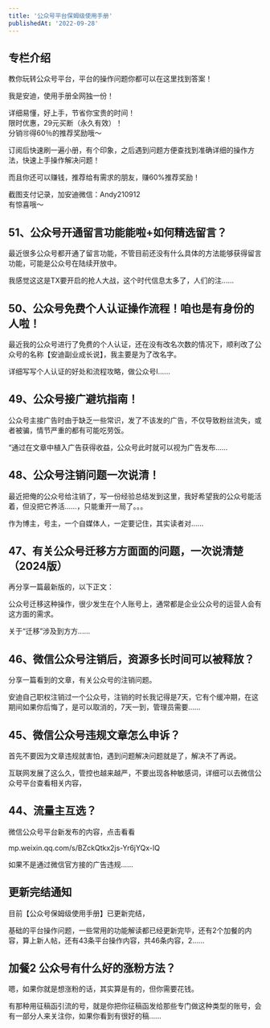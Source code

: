 ```yaml
---
title: '公众号平台保姆级使用手册'
publishedAt: '2022-09-28'
---
```


## 专栏介绍

教你玩转公众号平台，平台的操作问题你都可以在这里找到答案！  
  
我是安迪，使用手册全网独一份！  
  
详细易懂，好上手，节省你宝贵的时间！  
限时优惠，29元买断（永久有效）！  
分销🉑得60％的推荐奖励哦～  
  
订阅后快速刷一遍小册，有个印象，之后遇到问题方便查找到准确详细的操作方法，快速上手操作解决问题！  
  
而且你还可以赚钱，推荐给有需求的朋友，赚60%推荐奖励！  
  
截图支付记录，加安迪微信：Andy210912  
有惊喜哦～

## 51、公众号开通留言功能能啦+如何精选留言？
最近很多公众号都开通了留言功能，不管目前还没有什么具体的方法能够获得留言功能，可能是公众号在陆续开放中。

我感觉这这是TX要开启的抢人大战，这个时代信息太多了，人们的注......

## 50、公众号免费个人认证操作流程！咱也是有身份的人啦！
最近我的公众号进行了免费的个人认证，还在没有改名次数的情况下，顺利改了公众号的名称【安迪副业成长说】，我主要是为了改名字。

详细写写个人认证的好处和流程攻略，做公众号I......

## 49、公众号接广避坑指南！
公众号主接广告时由于缺乏一些常识，发了不该发的广告，不仅导致粉丝流失，或者被骗，情节严重的都有可能吃劳饭。

“通过在文章中植入广告获得收益，公众号此时就可以视为广告发布......

## 48、公众号注销问题一次说清！
最近把俺的公众号给注销了，写一份经验总结发到这里，我好希望我的公众号能活着，但没把它养活……，只能重开一局了。。。

作为博主，号主，一个自媒体人，一定要记住，其实读者对......

## 47、有关公众号迁移方方面面的问题，一次说清楚（2024版）
再分享一篇最新版的，以下正文：

公众号迁移这种操作，很少发生在个人账号上，通常都是企业公众号的运营人会有这方面的需求。

关于“迁移”涉及到方方......

## 46、微信公众号注销后，资源多长时间可以被释放？
分享一篇看到的文章，有关公众号的注销问题。

安迪自己职权注销过一个公众号，注销的时长我记得是7天，它有个缓冲期，在这期间如果你后悔了，是可以取消的，7天一到，管理员需要......

## 45、微信公众号违规文章怎么申诉？
首先不要因为文章违规就害怕，遇到问题解决问题就是了，解决不了再说。

互联网发展了这么久，管控也越来越严，不要出现各种敏感词，详细可以去微信公众号平台查看相关内容，

## 44、流量主互选？
微信公众号平台新发布的内容，点击看看

mp.weixin.qq.com/s/BZckQtkx2js-Yr6jYQx-IQ

如果不是通过微信官方接的广告违规......

## 更新完结通知
目前【公众号保姆级使用手册】已更新完结，

基础的平台操作问题，一些常用的功能解读都已经更新完毕，还有2个加餐的内容，算上新人帖，还有43条平台操作内容，共46条内容，2......

## 加餐2 公众号有什么好的涨粉方法？
嗯，如果你就是想涨粉的话，其实算是有的，但你需要花钱。

有那种用征稿函引流的号，就是你把你征稿函发给那些专门做这种类型的账号，会有一部分人来关注你，如果你看到有很好的稿......

